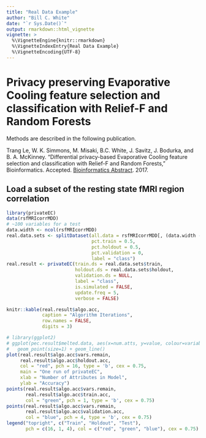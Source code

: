 ```yaml
---
title: "Real Data Example"
author: "Bill C. White"
date: "`r Sys.Date()`"
output: rmarkdown::html_vignette
vignette: >
  %\VignetteEngine{knitr::rmarkdown}
  %\VignetteIndexEntry{Real Data Example}
  %\VignetteEncoding{UTF-8}
---
```


# Privacy preserving Evaporative Cooling feature selection and classification with Relief-F and Random Forests

Methods are described in the following publication.

Trang Le, W. K. Simmons, M. Misaki, B.C. White, J. Savitz, J. Bodurka, and B. A. McKinney. “Differential privacy-based Evaporative Cooling feature selection and classification with Relief-F and Random Forests,” Bioinformatics. Accepted. [Bioinformatics Abstract](https://doi.org/10.1093/bioinformatics/btx298). 2017.

## Load a subset of the resting state fMRI region correlation

```r
library(privateEC)
data(rsfMRIcorrMDD)
# ~100 variables for a test
data.width <- ncol(rsfMRIcorrMDD)
real.data.sets <- splitDataset(all.data = rsfMRIcorrMDD[, (data.width - 101):data.width],
                               pct.train = 0.5,
                               pct.holdout = 0.5,
                               pct.validation = 0,
                               label = "class")
real.result <- privateEC(train.ds = real.data.sets$train,
                         holdout.ds = real.data.sets$holdout,
                         validation.ds = NULL,
                         label = "class",
                         is.simulated = FALSE,
                         update.freq = 5,
                         verbose = FALSE)
```

```r
knitr::kable(real.result$algo.acc, 
             caption = "Algorithm Iterations",
             row.names = FALSE, 
             digits = 3)
```

```r
# library(ggplot2)
# ggplot(pec.result$melted.data, aes(x=num.atts, y=value, colour=variable)) +
#   geom_point(size=1) + geom_line()
plot(real.result$algo.acc$vars.remain, 
     real.result$algo.acc$holdout.acc, 
     col = "red", pch = 16, type = 'b', cex = 0.75, 
     main = "One run of privateEC",
     xlab = "Number of Attributes in Model",
     ylab = "Accuracy")
points(real.result$algo.acc$vars.remain, 
       real.result$algo.acc$train.acc, 
       col = "green", pch = 1, type = 'b', cex = 0.75)
points(real.result$algo.acc$vars.remain, 
       real.result$algo.acc$validation.acc, 
       col = "blue", pch = 4, type = 'b', cex = 0.75)
legend("topright", c("Train", "Holdout", "Test"), 
       pch = c(16, 1, 4), col = c("red", "green", "blue"), cex = 0.75)
```
